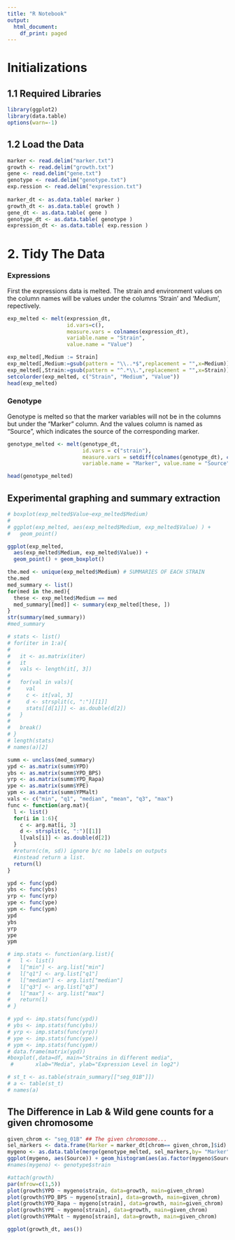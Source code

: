 ```yaml
---
title: "R Notebook"
output:
  html_document:
    df_print: paged
---
```

# Initializations
## 1.1 Required Libraries
```r
library(ggplot2)
library(data.table)
options(warn=-1)
```


## 1.2 Load the Data
```r
marker <- read.delim("marker.txt")
growth <- read.delim("growth.txt")
gene <- read.delim("gene.txt")
genotype <- read.delim("genotype.txt")
exp.ression <- read.delim("expression.txt")
  
marker_dt <- as.data.table( marker )
growth_dt <- as.data.table( growth )
gene_dt <- as.data.table( gene )
genotype_dt <- as.data.table( genotype )
expression_dt <- as.data.table( exp.ression )
```

# 2. Tidy The Data

### Expressions 
First the expressions data is melted. The strain and environment values on the column names will be values under the columns 'Strain' and 'Medium', repectively.
```r
exp_melted <- melt(expression_dt, 
                   id.vars=c(), 
                   measure.vars = colnames(expression_dt), 
                   variable.name = "Strain", 
                   value.name = "Value")

exp_melted[,Medium := Strain]
exp_melted[,Medium:=gsub(pattern = "\\..*$",replacement = "",x=Medium)]
exp_melted[,Strain:=gsub(pattern = "^.*\\.",replacement = "",x=Strain)]
setcolorder(exp_melted, c("Strain", "Medium", "Value"))
head(exp_melted)
```

### Genotype

Genotype is melted so that the marker variables will not be in the columns but under the "Marker" column. And the values column is named as "Source", which indicates the source of the corresponding marker.

```r
genotype_melted <- melt(genotype_dt,
                        id.vars = c("strain"), 
                        measure.vars = setdiff(colnames(genotype_dt), c("strain")),
                        variable.name = "Marker", value.name = "Source")

head(genotype_melted)
```


## Experimental graphing and summary extraction
```r



# boxplot(exp_melted$Value~exp_melted$Medium)
# 
# ggplot(exp_melted, aes(exp_melted$Medium, exp_melted$Value) ) +
#   geom_point()

ggplot(exp_melted,
  aes(exp_melted$Medium, exp_melted$Value)) +
  geom_point() + geom_boxplot()

the.med <- unique(exp_melted$Medium) # SUMMARIES OF EACH STRAIN
the.med
med_summary <- list()
for(med in the.med){
  these <- exp_melted$Medium == med
  med_summary[[med]] <- summary(exp_melted[these, ])
}
str(summary(med_summary))
#med_summary

# stats <- list()
# for(iter in 1:a){
# 
#   it <- as.matrix(iter)
#   it
#   vals <- length(it[, 3])
# 
#   for(val in vals){
#     val
#     c <- it[val, 3]
#     d <- strsplit(c, ":")[[1]]
#     stats[[d[1]]] <- as.double(d[2])
#   }
# 
#   break()
# }
# length(stats)
# names(a)[2]

summ <- unclass(med_summary)
ypd <- as.matrix(summ$YPD)
ybs <- as.matrix(summ$YPD_BPS)
yrp <- as.matrix(summ$YPD_Rapa)
ype <- as.matrix(summ$YPE)
ypm <- as.matrix(summ$YPMalt)
vals <- c("min", "q1", "median", "mean", "q3", "max")
func <- function(arg.mat){
  l <- list()
  for(i in 1:6){
    c <- arg.mat[i, 3]
    d <- strsplit(c, ":")[[1]]
    l[vals[i]] <- as.double(d[2])
  }
  #return(c(m, sd)) ignore b/c no labels on outputs
  #instead return a list.
  return(l)
}

ypd <- func(ypd)
ybs <- func(ybs)
yrp <- func(yrp)
ype <- func(ype)
ypm <- func(ypm)
ypd
ybs
yrp
ype
ypm

# imp.stats <- function(arg.list){
#   l <- list()
#   l["min"] <- arg.list["min"]
#   l["q1"] <- arg.list["q1"]
#   l["median"] <- arg.list["median"]
#   l["q3"] <- arg.list["q3"]
#   l["max"] <- arg.list["max"]
#   return(l)
# }

# ypd <- imp.stats(func(ypd))
# ybs <- imp.stats(func(ybs))
# yrp <- imp.stats(func(yrp))
# ype <- imp.stats(func(ype))
# ypm <- imp.stats(func(ypm))
# data.frame(matrix(ypd))
#boxplot(,data=df, main="Strains in different media", 
 #       xlab="Media", ylab="Expression Level in log2")

# st_t <- as.table(strain_summary[["seg_01B"]])
# a <- table(st_t)
# names(a)

```

## The Difference in Lab & Wild gene counts for a given chromosome
```r
given_chrom <- "seg_01B" ## The given chromosome...
sel_markers <- data.frame(Marker = marker_dt[chrom== given_chrom,]$id)
mygeno <- as.data.table(merge(genotype_melted, sel_markers,by= "Marker" )) ## merge, left join, on markers
ggplot(mygeno, aes(Source)) + geom_histogram(aes(as.factor(mygeno$Source))) + facet_wrap(mygeno$Marker)
#names(mygeno) <- genotype$strain

#attach(growth)
par(mfrow=c(1,5))
plot(growth$YPD ~ mygeno$strain, data=growth, main=given_chrom)
plot(growth$YPD_BPS ~ mygeno[strain], data=growth, main=given_chrom)
plot(growth$YPD_Rapa ~ mygeno[strain], data=growth, main=given_chrom)
plot(growth$YPE ~ mygeno[strain], data=growth, main=given_chrom)
plot(growth$YPMalt ~ mygeno[strain], data=growth, main=given_chrom)

ggplot(growth_dt, aes())
```


